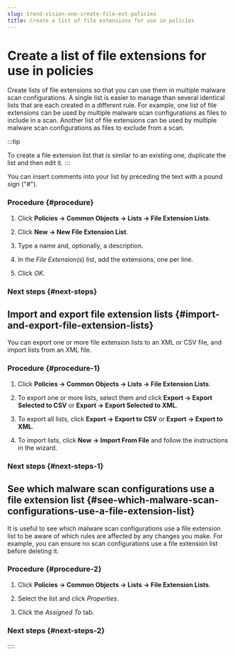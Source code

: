 ```yaml
---
slug: trend-vision-one-create-file-ext-policies
title: Create a list of file extensions for use in policies
---
```

# Create a list of file extensions for use in policies

Create lists of file extensions so that you can use them in multiple malware scan configurations. A single list is easier to manage than several identical lists that are each created in a different rule. For example, one list of file extensions can be used by multiple malware scan configurations as files to include in a scan. Another list of file extensions can be used by multiple malware scan configurations as files to exclude from a scan.

:::tip

To create a file extension list that is similar to an existing one, duplicate the list and then edit it.
:::

You can insert comments into your list by preceding the text with a pound sign ("#").

### Procedure {#procedure}

1.  Click **Policies → Common Objects → Lists → File Extension Lists**.

2.  Click **New → New File Extension List**.

3.  Type a name and, optionally, a description.

4.  In the *File Extension(s*) list, add the extensions, one per line.

5.  Click *OK*.

### Next steps {#next-steps}

## Import and export file extension lists {#import-and-export-file-extension-lists}

You can export one or more file extension lists to an XML or CSV file, and import lists from an XML file.

### Procedure {#procedure-1}

1.  Click **Policies → Common Objects → Lists → File Extension Lists**.

2.  To export one or more lists, select them and click **Export → Export Selected to CSV** or **Export → Export Selected to XML**.

3.  To export all lists, click **Export → Export to CSV** or **Export → Export to XML**.

4.  To import lists, click **New → Import From File** and follow the instructions in the wizard.

### Next steps {#next-steps-1}

## See which malware scan configurations use a file extension list {#see-which-malware-scan-configurations-use-a-file-extension-list}

It is useful to see which malware scan configurations use a file extension list to be aware of which rules are affected by any changes you make. For example, you can ensure no scan configurations use a file extension list before deleting it.

### Procedure {#procedure-2}

1.  Click **Policies → Common Objects → Lists → File Extension Lists**.

2.  Select the list and click *Properties*.

3.  Click the *Assigned To* tab.

### Next steps {#next-steps-2}
::::

